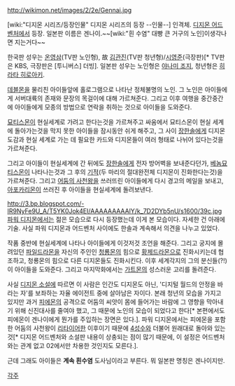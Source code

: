 http://wikimon.net/images/2/2e/Gennai.jpg

[wiki:"디지몬 시리즈/등장인물" 디지몬 시리즈의 등장 --인물--] 인격체. [[디지몬 어드벤처]]에서 등장. 일본판 이름은 겐나이.~~[wiki:"흰 수염" 대빵 큰 거구의 노인]이생각나면 지는거다~~

한국판 성우는 [[온영삼]](TV판 노인형), 故 [[김관진]](TV판 청년형)/[[시영준]](극장판)[* TV판은 KBS, 극장판은 [투니버스] 더빙]. 일본판 성우는 노인형은 [[야나미 조지]], 청년형은 [[히라타 히로아키]].

[[데블몬]]을 물리친 아이들앞에 홀로그램으로 나타난 정체불명의 노인. 그 노인은 아이들에게 서버대륙의 존재와 문장의 목걸이에 대해 가르쳐준다. 그리고 이후 여행을 중간중간에 아이들에게 모종의 방법으로 연락을 취하는 것으로 아이들을 도와준다.

[[묘티스몬]]이 현실세계로 가려고 한다는것을 가르쳐주고 싸움에서 묘티스몬이 현실 세계에 돌아가는것을 막지 못한 아이들을 잠시동안 쉬게 해주고, 그 사이 [[장한솔]]에게 디지몬 도감과 현실 세계로 가는 데 필요한 카드와 디지몬들이 여러 형태로 나뉘어 있다는것을 가르쳐준다.

그리고 아이들이 현실세계에 간 뒤에도 [[장한솔]]에게 전자 방어벽을 보내준다던가, [[베놈묘티스몬]]이 나타나는것과 그 후의 [[기적]](두 마리의 절대완전체 디지몬이 진화한다는것)을 가르쳐준다. 그리고 [[어둠의 사천왕]]을 쓰러뜨린 아이들에게 다시 경고의 메일을 보내고, [[아포카리몬]]이 쓰러진 후 아이들을 현실세계에 돌려보낸다.

http://3.bp.blogspot.com/-IR9NyFe9U_A/T5YK0Jok4EI/AAAAAAAAAlY/k_7D2DYb5nU/s1600/39c.jpg
[[파워 디지몬]]에서는 젊은 모습으로 다시 등장했는데 이게 본 모습이다. 자세한 건 아래에 기술. 사실 파워 디지몬과 어드벤처 사이에도 한솔과 계속해서 의견을 나누고 있었다.

작품 중반에 현실세계에 나타나 아이들에게 이것저것 조언을 해준다. 그리고 궁지에 몰려있던 [[파일드라몬]]을 자신의 주인인 [[청룡몬]]의 힘으로 [[황제드라몬]]으로 진화시키는데 협조하고, 청룡몬의 힘으로 다른 디지몬들도 진화시킨다. 이후 세계각지의 그의 분신들(?!)이 아이들을 도와준다. 그리고 마지막화에서는 [[가트몬]]의 성스러운 고리를 돌려준다.

사실 [[디지몬 소설]]에 따르면 이 사람은 인간도 디지몬도 아닌, '디지털 월드의 안정을 바라는 자'를 보좌하는 자율 에이전트 중에 살아남은 자이다. 본래 청년의 모습을 가지고 있지만 과거 [[피에몬]]의 공격으로 어둠의 씨앗이 몸에 들어가는 바람에 그 영향을 막아내기 위해 신진대사를 줄여야 했고, 그 때문에 노인의 모습이 되었다고 한다[* 본편에서도 피에몬이 겐나이에게 뭔가를 주입하는 장면은 있다.]. 파워 디지몬에서는 피에몬을 포함한 어둠의 사천왕이 [[리타이어]]한 이후이기 때문에 [[4성수]]와 더불어 원래대로 돌아와 있는 것[* 디지몬 어드벤처와 소설판 내용이 상충되는 점이 많기 때문에, 이 설정은 어드벤처와는 관계 없고 02에서만 차용한 것인지도 모른다.]. 

근데 그래도 아이들은 '''계속 흰수염''' 도사님이라고 부른다. 뭐 일본판 명칭은 겐나이지만.


[[각주]]
